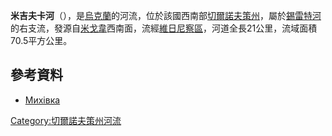 '''米吉夫卡河'''（{{lang-uk|Мигівка}}），是[[烏克蘭|烏克蘭]]的河流，位於該國西南部[[切爾諾夫策州|切爾諾夫策州]]，屬於[[錫雷特河|錫雷特河]]的右支流，發源自[[米戈韋|米戈韋]]西南面，流經[[維日尼察區|維日尼察區]]，河道全長21公里，流域面積70.5平方公里。

==參考資料==
* [https://web.archive.org/web/20131005022808/http://do.gendocs.ru/docs/index-29520.html?page=29 Михівка]

{{DEFAULTSORT:Мигівка}}
[[Category:切爾諾夫策州河流|Category:切爾諾夫策州河流]]


{{Ukraine-river-stub}}